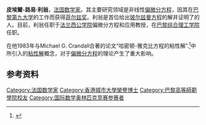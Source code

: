 {{Infobox scientist
| name = 皮埃尔-路易·利翁<br/>Pierre-Louis Lions
| image = Pierre-Louis_Lions_par_Philippe_Binant.jpg
| birth_date = {{Birth date and age|df=yes|1956|8|11}}
| birth_place = [[法国|法国]][[濱海阿爾卑斯省|濱海阿爾卑斯省]][[格拉斯|格拉斯]]
| citizenship = {{FRA}}
| field = [[数学|数学]]
| work_institution = [[法兰西公学院|法兰西公学院]]<br />[[巴黎第九大学|巴黎第九大学]]
| alma_mater = [[高等师范学校|高等师范学校]]
| doctoral_advisor = [[Haïm_Brezis|Haïm Brezis]]
| doctoral_students = [[赛德里克·维拉尼|赛德里克·维拉尼]]
|thesis_title = Sur quelques classes d'équations aux dérivees partielles non linéaires et leur résolution numérique
|thesis_year = 1979
| known_for =非线性[[偏微分方程|偏微分方程]]<br />平均场博弈论
| prizes = {{Plainlist|
* [[菲爾茲獎|菲爾茲獎]] (1994)}}
}}

'''皮埃爾-路易·利翁'''，[[法国|法国]][[数学家|数学家]]。其主要研究领域是非线性[[偏微分方程|偏微分方程]]，因其在[[巴黎第九大学|巴黎第九大学]]的工作而获得[[菲尔兹奖|菲尔兹奖]]。利翁是首位给出[[玻尔兹曼方程|玻尔兹曼方程]]的解并证明了的人。目前，利翁任职于[[法兰西公学院|法兰西公学院]]偏微分方程和应用教授，在[[巴黎综合理工学院|巴黎综合理工学院]]任职。

在他1983年与Michael G. Crandall合著的论文“哈密顿-雅克比方程的粘性解”.<ref>{{Cite web|format=PDF|url=http://www.ams.org/journals/tran/1983-277-01/S0002-9947-1983-0690039-8/S0002-9947-1983-0690039-8.pdf|title=Viscosity solutions of Hamilton-Jacobi equations|accessdate=2014-08-23|archive-date=2014-08-26|archive-url=https://web.archive.org/web/20140826115420/http://www.ams.org/journals/tran/1983-277-01/S0002-9947-1983-0690039-8/S0002-9947-1983-0690039-8.pdf|dead-url=no}}</ref>中所引入的[[粘性解|粘性解]]概念，对于[[偏微分方程|偏微分方程]]的理论产生了重大影响。

==参考资料==
{{reflist}}

{{Authority control}}

{{DEFAULTSORT:Lions, Pierre Louis}}
[[Category:法国数学家|Category:法国数学家]]
[[Category:香港城市大學榮譽博士|Category:香港城市大學榮譽博士]]
[[Category:巴黎高等師範學院校友|Category:巴黎高等師範學院校友]]
[[Category:国际数学奥林匹克竞赛参赛者|Category:国际数学奥林匹克竞赛参赛者]]
